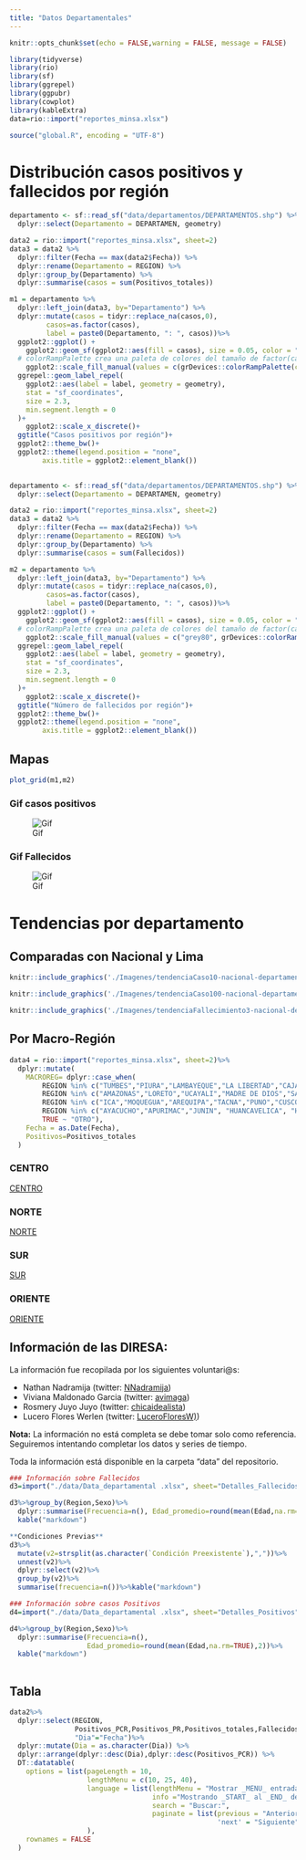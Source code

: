 ```yaml
---
title: "Datos Departamentales"
---
```


```r
knitr::opts_chunk$set(echo = FALSE,warning = FALSE, message = FALSE)
```

```r
library(tidyverse)
library(rio)
library(sf)
library(ggrepel)
library(ggpubr)
library(cowplot)
library(kableExtra)
data=rio::import("reportes_minsa.xlsx")

source("global.R", encoding = "UTF-8")
```


# Distribución casos positivos y fallecidos por región


```r
departamento <- sf::read_sf("data/departamentos/DEPARTAMENTOS.shp") %>%
  dplyr::select(Departamento = DEPARTAMEN, geometry)

data2 = rio::import("reportes_minsa.xlsx", sheet=2)
data3 = data2 %>%
  dplyr::filter(Fecha == max(data2$Fecha)) %>%
  dplyr::rename(Departamento = REGION) %>%
  dplyr::group_by(Departamento) %>%
  dplyr::summarise(casos = sum(Positivos_totales))

m1 = departamento %>%
  dplyr::left_join(data3, by="Departamento") %>%
  dplyr::mutate(casos = tidyr::replace_na(casos,0),
         casos=as.factor(casos),
         label = paste0(Departamento, ": ", casos))%>%
  ggplot2::ggplot() +
    ggplot2::geom_sf(ggplot2::aes(fill = casos), size = 0.05, color = "grey40") +
  # colorRampPalette crea una paleta de colores del tamaño de factor(casos) -1
    ggplot2::scale_fill_manual(values = c(grDevices::colorRampPalette(colors = c("#FFF5F0","#FB6A4A", "#67000D"))(length(unique(data3$casos))))) +
  ggrepel::geom_label_repel(
    ggplot2::aes(label = label, geometry = geometry),
    stat = "sf_coordinates", 
    size = 2.3,
    min.segment.length = 0
  )+
    ggplot2::scale_x_discrete()+
  ggtitle("Casos positivos por región")+
  ggplot2::theme_bw()+
  ggplot2::theme(legend.position = "none",
        axis.title = ggplot2::element_blank())
 
```


```r
departamento <- sf::read_sf("data/departamentos/DEPARTAMENTOS.shp") %>%
  dplyr::select(Departamento = DEPARTAMEN, geometry)

data2 = rio::import("reportes_minsa.xlsx", sheet=2)
data3 = data2 %>%
  dplyr::filter(Fecha == max(data2$Fecha)) %>%
  dplyr::rename(Departamento = REGION) %>%
  dplyr::group_by(Departamento) %>%
  dplyr::summarise(casos = sum(Fallecidos))

m2 = departamento %>%
  dplyr::left_join(data3, by="Departamento") %>%
  dplyr::mutate(casos = tidyr::replace_na(casos,0),
         casos=as.factor(casos),
         label = paste0(Departamento, ": ", casos))%>%
  ggplot2::ggplot() +
    ggplot2::geom_sf(ggplot2::aes(fill = casos), size = 0.05, color = "grey40") +
  # colorRampPalette crea una paleta de colores del tamaño de factor(casos) -1
    ggplot2::scale_fill_manual(values = c("grey80", grDevices::colorRampPalette(colors = c("#FFF5F0","#FB6A4A", "#67000D"))(length(unique(data3$casos)-1)))) +
  ggrepel::geom_label_repel(
    ggplot2::aes(label = label, geometry = geometry),
    stat = "sf_coordinates", 
    size = 2.3,
    min.segment.length = 0
  )+
    ggplot2::scale_x_discrete()+
  ggtitle("Número de fallecidos por región")+
  ggplot2::theme_bw()+
  ggplot2::theme(legend.position = "none",
        axis.title = ggplot2::element_blank())
```


## Mapas 

```r
plot_grid(m1,m2)
```

### Gif casos positivos 
<p align = center>
![Gif](./Imagenes/peruheatmap-es-covid-hasta-latest.gif)</p>

### Gif Fallecidos 
<p align = center>
![Gif](./Imagenes/peruheatmap-es-fallecidos-covid-hasta-latest.gif)</p>

# Tendencias por departamento

## Comparadas con Nacional y Lima

```r
knitr::include_graphics('./Imagenes/tendenciaCaso10-nacional-departamento-latest.png')
```

```r
knitr::include_graphics('./Imagenes/tendenciaCaso100-nacional-departamento-latest.png')
```

```r
knitr::include_graphics('./Imagenes/tendenciaFallecimiento3-nacional-departamento-latest.png')
```

## Por Macro-Región

```r
data4 = rio::import("reportes_minsa.xlsx", sheet=2)%>%
  dplyr::mutate(
    MACROREG= dplyr::case_when(
        REGION %in% c("TUMBES","PIURA","LAMBAYEQUE","LA LIBERTAD","CAJAMARCA","ANCASH") ~"NORTE",
        REGION %in% c("AMAZONAS","LORETO","UCAYALI","MADRE DE DIOS","SAN MARTIN") ~ "ORIENTE",
        REGION %in% c("ICA","MOQUEGUA","AREQUIPA","TACNA","PUNO","CUSCO") ~ "SUR",
        REGION %in% c("AYACUCHO","APURIMAC","JUNIN", "HUANCAVELICA", "HUANUCO", "PASCO") ~ "CENTRO",
        TRUE ~ "OTRO"),
    Fecha = as.Date(Fecha),
    Positivos=Positivos_totales
  )
```

### CENTRO 

[CENTRO](https://perucovid19.netlify.app/mr_centro)

### NORTE

[NORTE](https://perucovid19.netlify.app/mr_norte)

### SUR

[SUR](https://perucovid19.netlify.app/mr_sur)

### ORIENTE

[ORIENTE](https://perucovid19.netlify.app/mr_oriente)

## Información de las DIRESA: 

La información fue recopilada por los siguientes voluntari@s:

  - Nathan Nadramija (twitter: [NNadramija](https://twitter.com/nnnadramija))
  - Viviana Maldonado Garcia (twitter: [avimaga](https://twitter.com/avimaga))
  - Rosmery Juyo Juyo (twitter: [chicaidealista](https://twitter.com/chicaidealista))
  - Lucero Flores Werlen (twitter: [LuceroFloresW)](https://twitter.com/LuceroFloresW))

**Nota:** La información no está completa se debe tomar solo como referencia. Seguiremos intentando completar los datos y series de tiempo.  

Toda la información está disponible en la carpeta "data" del repositorio.



```r
### Información sobre Fallecidos
d3=import("./data/Data_departamental .xlsx", sheet="Detalles_Fallecidos") 

d3%>%group_by(Region,Sexo)%>%
  dplyr::summarise(Frecuencia=n(), Edad_promedio=round(mean(Edad,na.rm=TRUE),2))%>%
  kable("markdown")

```



```r
**Condiciones Previas**
d3%>%
  mutate(v2=strsplit(as.character(`Condición Preexistente`),","))%>%
  unnest(v2)%>%
  dplyr::select(v2)%>%
  group_by(v2)%>%
  summarise(frecuencia=n())%>%kable("markdown")
```




```r
### Información sobre casos Positivos 
d4=import("./data/Data_departamental .xlsx", sheet="Detalles_Positivos") 

d4%>%group_by(Region,Sexo)%>%
  dplyr::summarise(Frecuencia=n(), 
                   Edad_promedio=round(mean(Edad,na.rm=TRUE),2))%>%
  kable("markdown")
  
```


## Tabla 

```r
data2%>%
  dplyr::select(REGION,
                Positivos_PCR,Positivos_PR,Positivos_totales,Fallecidos,
                "Dia"="Fecha")%>%
  dplyr::mutate(Dia = as.character(Dia)) %>% 
  dplyr::arrange(dplyr::desc(Dia),dplyr::desc(Positivos_PCR)) %>%
  DT::datatable(
    options = list(pageLength = 10, 
                   lengthMenu = c(10, 25, 40),
                   language = list(lengthMenu = "Mostrar _MENU_ entradas",
                                   info ="Mostrando _START_ al _END_ de _TOTAL_ entradas",
                                   search = "Buscar:",
                                   paginate = list(previous = "Anterior",
                                                   'next' = "Siguiente"))
                   ),
    rownames = FALSE
  )
```


